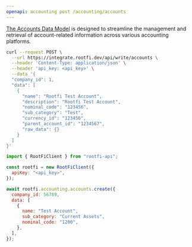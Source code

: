 ```yaml
---
openapi: accounting post /accounting/accounts
---
```


[The Accounts Data Model](https://docs.rootfi.dev/api-reference/accounts/overview) is designed to streamline the management and retrieval of account-related information across various accounting platforms.

<RequestExample>

```bash cURL
curl --request POST \
  --url https://integrate.rootfi.dev/api/write/accounts \
  --header 'Content-Type: application/json' \
  --header 'api_key: <api_key>' \
  --data '{
  "company_id": 1,
  "data": [
    {
      "name": "Rootfi Test Account",
      "description": "Rootfi Test Account",
      "nominal_code": "123456",
      "sub_category": "Test",
      "currency_id": "123456",
      "parent_account_id": "1234567",
      "raw_data": {}
    }
  ]
}'
```

```javascript NodeJS
import { RootFiClient } from "rootfi-api";

const rootfi = new RootFiClient({
  apiKey: "<api_key>",
});

await rootfi.accounting.accounts.create({
  company_id: 56789,
  data: [
    {
      name: "Test Account",
      sub_category: "Current Assets",
      nominal_code: "1200",
    },
  ],
});
```

</RequestExample>
